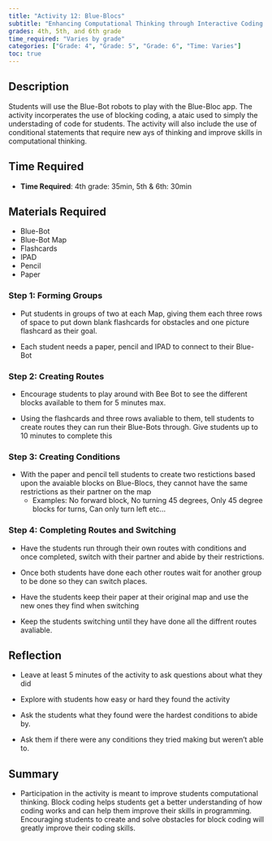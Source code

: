 ```yaml
---
title: "Activity 12: Blue-Blocs"
subtitle: "Enhancing Computational Thinking through Interactive Coding Challenges."
grades: 4th, 5th, and 6th grade
time_required: "Varies by grade"
categories: ["Grade: 4", "Grade: 5", "Grade: 6", "Time: Varies"]
toc: true
---
```


## Description

Students will use the Blue-Bot robots to play with the Blue-Bloc app. The activity incorperates the use of blocking coding, a ataic used to simply the understading of code for students. The activity will also include the use of conditional statements that require new ays of thinking and improve skills in computational thinking.

## Time Required

- **Time Required**: 4th grade: 35min, 5th & 6th: 30min

## Materials Required

- Blue-Bot
- Blue-Bot Map
- Flashcards
- IPAD
- Pencil  
- Paper

### Step 1: Forming Groups

- Put students in groups of two at each Map, giving them each three rows of space to put down blank flashcards for obstacles and one picture flashcard as their goal.

- Each student needs a paper, pencil and IPAD to connect to their Blue-Bot

### Step 2: Creating Routes

- Encourage students to play around with Bee Bot to see the different blocks available to them for 5 minutes max.

- Using the flashcards and three rows avaliable to them, tell students to create routes they can run their Blue-Bots through. Give students up to 10 minutes to complete this

### Step 3: Creating Conditions

- With the paper and pencil tell students to create two restictions based upon the avaiable blocks on Blue-Blocs, they cannot have the same restrictions as their partner on the map
  - Examples: No forward block, No turning 45 degrees, Only 45 degree blocks for turns, Can only turn left etc...

### Step 4: Completing Routes and Switching

- Have the students run through their own routes with conditions and once completed, switch with their partner and abide by their restrictions.

- Once both students have done each other routes wait for another group to be done so they can switch places.

- Have the students keep their paper at their original map and use the new ones they find when switching

- Keep the students switching until they have done all the diffrent routes avaliable.

## Reflection

- Leave at least 5 minutes of the activity to ask questions about what they did

- Explore with students how easy or hard they found the activity

- Ask the students what they found were the hardest conditions to abide by.

- Ask them if there were any conditions they tried making but weren't able to.

## Summary

- Participation in the activity is meant to improve students computational thinking. Block coding helps students get a better understanding of how coding works and can help them improve their skills in programming. Encouraging students to create and solve obstacles for block coding will greatly improve their coding skills.
